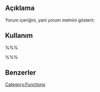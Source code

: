 {{Languages|
{{en|Template Tags/wp_dropdown_users}}
{{tr|Tema_Etiketleri/wp_dropdown_users}}
}}

== Açıklama ==
Yorum içeriğini, yani yorum metnini gösterir.

== Kullanım ==
%%%<?php comment_text(); ?>%%%

== Benzerler ==

{{Login Tags}}

{{Tag Footer}}

[[Category:Functions]]